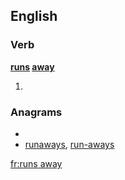 ==English==

===Verb===
'''[[runs]] [[away]]'''

# {{third-person singular of|run away}}

===Anagrams===
* {{alphagram|aanrsuwy}}
* [[runaways#English|runaways]], [[run-aways#English|run-aways]]

[[fr:runs away]]